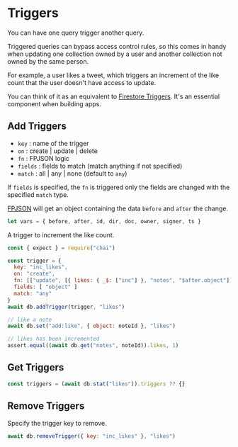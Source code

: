 # Triggers

You can have one query trigger another query.

Triggered queries can bypass access control rules, so this comes in handy when updating one collection owned by a user and another collection not owned by the same person.

For example, a user likes a tweet, which triggers an increment of the like count that the user doesn't have access to update.

You can think of it as an equivalent to [Firestore Triggers](https://firebase.google.com/docs/functions/firestore-events?gen=2nd). It's an essential component when building apps.

## Add Triggers

- `key` : name of the trigger
- `on` : create | update | delete
- `fn` : FPJSON logic
- `fields` : fields to match (match anything if not specified)
- `match` : all | any | none (default to `any`)

If `fields` is specified, the `fn` is triggered only the fields are changed with the specified `match` type.

[FPJSON](https://fpjson.weavedb.dev/) will get an object containing the data `before` and `after` the change.

```javascript
let vars = { before, after, id, dir, doc, owner, signer, ts }

```

A trigger to increment the like count.

```javascript
const { expect } = require("chai")

const trigger = {
  key: "inc_likes",
  on: "create",
  fn: [["update", [{ likes: { _$: ["inc"] }, "notes", "$after.object"]]],
  fields: [ "object" ]
  match: "any"
}
await db.addTrigger(trigger, "likes")

// like a note
await db.set("add:like", { object: noteId }, "likes")

// likes has been incremented
assert.equal((await db.get("notes", noteId)).likes, 1)
```
## Get Triggers

```js
const triggers = (await db.stat("likes")).triggers ?? {}
```

## Remove Triggers

Specify the trigger key to remove.

```javascript
await db.removeTrigger({ key: "inc_likes" }, "likes")
```
